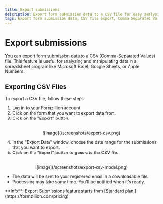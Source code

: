 ```yaml
---
title: Export submissions
description: Export form submission data to a CSV file for easy analysis and manipulation in Excel, Google Sheets, and Apple Numbers. Enhances usability and enables efficient data management and analysis.
tags: Export form submission data, CSV file export, Comma-Separated Values, Data analysis, docs, forms, submission, automate, backend, opensource, integrations, formzillion
---
```



# Export submissions

You can export form submission data to a CSV (Comma-Separated Values) file. This feature is useful for analyzing and manipulating data in a spreadsheet program like Microsoft Excel, Google Sheets, or Apple Numbers.

## Exporting CSV Files

To export a CSV file, follow these steps:

1. Log in to your Formzillion account.
2. Click on the form that you want to export data from.
3. Click on the "Export" button.

<br />
<center>![image](/screenshots/export-csv.png)</center>

4. In the "Export Data" window, choose the date range for the submissions that you want to export.
5. Click on the "Export" button to generate the CSV file.

<br />
<center>![image](/screenshots/export-csv-model.png)</center>

- The data will be sent to your registered email in a downloadable file.
- Processing may take some time. You'll be notified when it's ready.

<Callout type="info" emoji="ℹ️">
  **Info**: Export Submissions feature starts from [Standard plan.](https://formzillion.com/pricing)
</Callout>